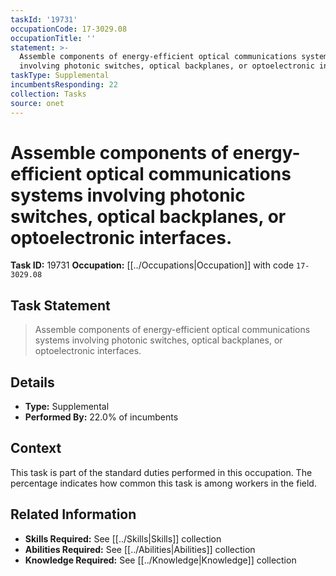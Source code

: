 ```yaml
---
taskId: '19731'
occupationCode: 17-3029.08
occupationTitle: ''
statement: >-
  Assemble components of energy-efficient optical communications systems
  involving photonic switches, optical backplanes, or optoelectronic interfaces.
taskType: Supplemental
incumbentsResponding: 22
collection: Tasks
source: onet
---
```

# Assemble components of energy-efficient optical communications systems involving photonic switches, optical backplanes, or optoelectronic interfaces.

**Task ID:** 19731
**Occupation:** [[../Occupations|Occupation]] with code `17-3029.08`

## Task Statement

> Assemble components of energy-efficient optical communications systems involving photonic switches, optical backplanes, or optoelectronic interfaces.

## Details

- **Type:** Supplemental
- **Performed By:** 22.0% of incumbents

## Context

This task is part of the standard duties performed in this occupation. The percentage indicates how common this task is among workers in the field.

## Related Information

- **Skills Required:** See [[../Skills|Skills]] collection
- **Abilities Required:** See [[../Abilities|Abilities]] collection
- **Knowledge Required:** See [[../Knowledge|Knowledge]] collection
